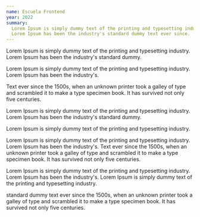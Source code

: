 ```yaml
---
name: Escuela Frontend
year: 2022
summary:
  Lorem Ipsum is simply dummy text of the printing and typesetting industry.
  Lorem Ipsum has been the industry's standard dummy text ever since.
---
```


Lorem Ipsum is simply dummy text of the printing and typesetting industry. Lorem
Ipsum has been the industry's standard dummy.

Lorem Ipsum is simply dummy text of the printing and typesetting industry. Lorem
Ipsum has been the industry's.

Text ever since the 1500s, when an unknown printer took a galley of type and
scrambled it to make a type specimen book. It has survived not only five
centuries.

Lorem Ipsum is simply dummy text of the printing and typesetting industry. Lorem
Ipsum has been the industry's standard dummy.

Lorem Ipsum is simply dummy text of the printing and typesetting industry.

Lorem Ipsum is simply dummy text of the printing and typesetting industry. Lorem
Ipsum has been the industry's. Text ever since the 1500s, when an unknown
printer took a galley of type and scrambled it to make a type specimen book. It
has survived not only five centuries.

Lorem Ipsum is simply dummy text of the printing and typesetting industry. Lorem
Ipsum has been the industry's. Lorem Ipsum is simply dummy text of the printing
and typesetting industry.

standard dummy text ever since the 1500s, when an unknown printer took a galley
of type and scrambled it to make a type specimen book. It has survived not only
five centuries.
